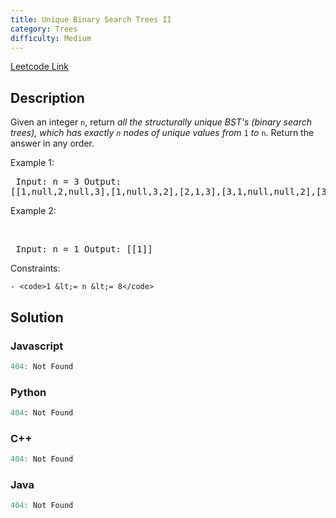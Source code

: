 ```yaml
---
title: Unique Binary Search Trees II
category: Trees
difficulty: Medium
---
```


<Callout>

[Leetcode Link](https://leetcode.com/problems/unique-binary-search-trees-ii)

</Callout>

## Description
Given an integer <code>n</code>, return *all the structurally unique BST&#39;s (binary search trees), which has exactly *<code>n</code>* nodes of unique values from* <code>1</code> *to* <code>n</code>. Return the answer in any order.

 
Example 1:
<Image alt="" src="https://assets.leetcode.com/uploads/2021/01/18/uniquebstn3.jpg" width={600} height={148} />
<br /><pre className="overflow-x-auto">
Input: n = 3
Output: [[1,null,2,null,3],[1,null,3,2],[2,1,3],[3,1,null,null,2],[3,2,null,1]]
</pre>

Example 2:

<br /><pre className="overflow-x-auto">
Input: n = 1
Output: [[1]]
</pre>

 
Constraints:


	- <code>1 &lt;= n &lt;= 8</code>



## Solution

### Javascript
```javascript
404: Not Found
```
### Python
```python
404: Not Found
```
### C++
```cpp
404: Not Found
```
### Java
```java
404: Not Found
```


